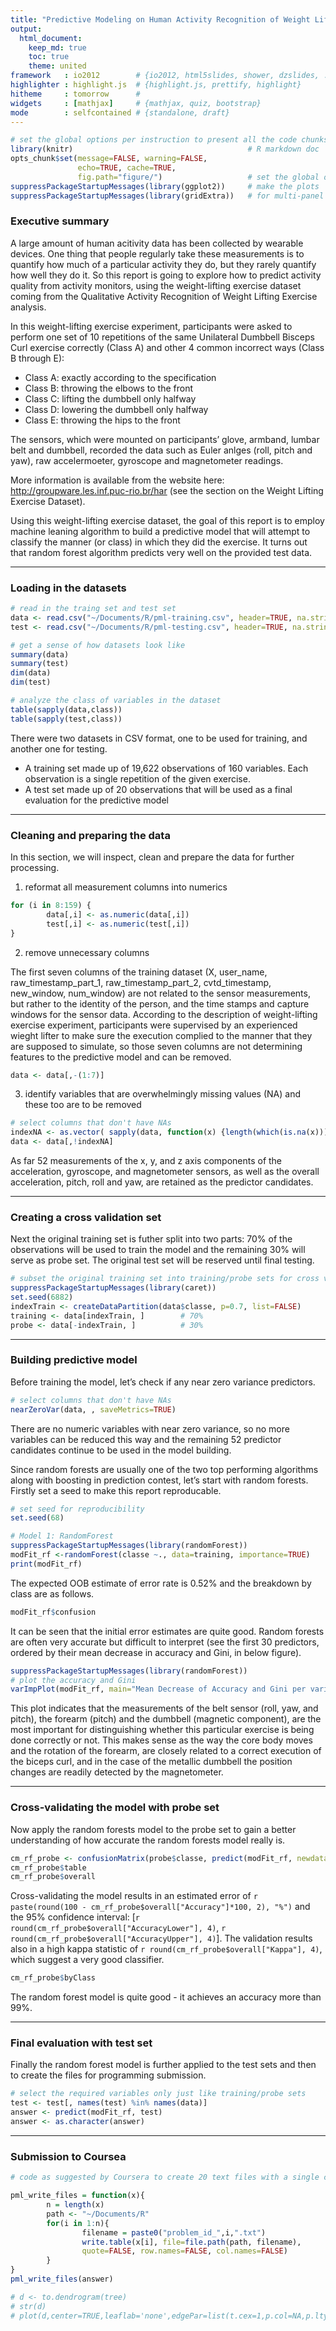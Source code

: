 ```yaml
---
title: "Predictive Modeling on Human Activity Recognition of Weight Lifting Exercise"
output: 
  html_document:
    keep_md: true
    toc: true
    theme: united
framework   : io2012        # {io2012, html5slides, shower, dzslides, ...}
highlighter : highlight.js  # {highlight.js, prettify, highlight}
hitheme     : tomorrow      # 
widgets     : [mathjax]     # {mathjax, quiz, bootstrap}
mode        : selfcontained # {standalone, draft}
---
```

        
```r
# set the global options per instruction to present all the code chunks
library(knitr)                                       # R markdown doc
opts_chunk$set(message=FALSE, warning=FALSE,
               echo=TRUE, cache=TRUE,
               fig.path="figure/")                   # set the global options
suppressPackageStartupMessages(library(ggplot2))     # make the plots
suppressPackageStartupMessages(library(gridExtra))   # for multi-panel plots
```


### Executive summary
A large amount of human acitivity data has been collected by wearable devices.  One thing that people regularly take these measurements is to quantify how much of a particular activity they do, but they rarely quantify how well they do it.  So this report is going to explore how to predict activity quality from activity monitors, using the weight-lifting exercise dataset coming from the Qualitative Activity Recognition of Weight Lifting Exercise analysis.

In this weight-lifting exercise experiment, participants were asked to perform one set of 10 repetitions of the same Unilateral Dumbbell Bisceps Curl exercise correctly (Class A) and other 4 common incorrect ways (Class B through E):

* Class A: exactly according to the specification
* Class B: throwing the elbows to the front
* Class C: lifting the dumbbell only halfway
* Class D: lowering the dumbbell only halfway
* Class E: throwing the hips to the front

The sensors, which were mounted on participants' glove, armband, lumbar belt and dumbbell, recorded the data such as Euler anlges (roll, pitch and yaw), raw accelermoeter, gyroscope and magnetometer readings.

More information is available from the website here: <http://groupware.les.inf.puc-rio.br/har> (see the section on the Weight Lifting Exercise Dataset).

Using this weight-lifting exercise dataset, the goal of this report is to employ machine leaning algorithm to build a predictive model that will attempt to classify the manner (or class) in which they did the exercise.  It turns out that random forest algorithm predicts very well on the provided test data.

---

### Loading in the datasets

```r
# read in the traing set and test set
data <- read.csv("~/Documents/R/pml-training.csv", header=TRUE, na.strings=c("NA","#DIV/0!",""))
test <- read.csv("~/Documents/R/pml-testing.csv", header=TRUE, na.strings=c("NA","#DIV/0!",""))

# get a sense of how datasets look like
summary(data)
summary(test)
dim(data)
dim(test)

# analyze the class of variables in the dataset
table(sapply(data,class))
table(sapply(test,class))
```

There were two datasets in CSV format, one to be used for training, and another one for testing.

* A training set made up of 19,622 observations of 160 variables. Each observation is a single repetition of the given exercise.
* A test set made up of 20 observations that will be used as a final evaluation for the predictive model

---

### Cleaning and preparing the data

In this section, we will inspect, clean and prepare the data for further processing.

1. reformat all measurement columns into numerics

```r
for (i in 8:159) {
        data[,i] <- as.numeric(data[,i])
        test[,i] <- as.numeric(test[,i])
}
```

2. remove unnecessary columns

The first seven columns of the training dataset (X, user_name, raw_timestamp_part_1, raw_timestamp_part_2, cvtd_timestamp, new_window, num_window) are not related to the sensor measurements, but rather to the identity of the person, and the time stamps and capture windows for the sensor data.  According to the description of weight-lifting exercise experiment, participants were supervised by an experienced wieght lifter to make sure the execution complied to the manner that they are supposed to simulate, so those seven columns are not determining features to the predictive model and can be removed.

```r
data <- data[,-(1:7)]
```

3. identify variables that are overwhelmingly missing values (NA) and these too are to be removed

```r
# select columns that don't have NAs
indexNA <- as.vector( sapply(data, function(x) {length(which(is.na(x)))!=0}))
data <- data[,!indexNA]
```

As far 52 measurements of the x, y, and z axis components of the acceleration, gyroscope, and magnetometer sensors, as well as the overall acceleration, pitch, roll and yaw, are retained as the predictor candidates.

---

### Creating a cross validation set

Next the original training set is futher split into two parts: 70% of the observations will be used to train the model and the remaining 30% will serve as probe set. The original test set will be reserved until final testing.

```r
# subset the original training set into training/probe sets for cross validation
suppressPackageStartupMessages(library(caret))
set.seed(6882)
indexTrain <- createDataPartition(data$classe, p=0.7, list=FALSE)
training <- data[indexTrain, ]        # 70%
probe <- data[-indexTrain, ]          # 30%
```

---

### Building predictive model

Before training the model, let's check if any near zero variance predictors.

```r
# select columns that don't have NAs
nearZeroVar(data, , saveMetrics=TRUE)
```

There are no numeric variables with near zero variance, so no more variables can be reduced this way and the remaining 52 predictor candidates continue to be used in the model building.

Since random forests are usually one of the two top performing algorithms along with boosting in prediction contest, let's start with random forests. Firstly set a seed to make this report reproducable.

```r
# set seed for reproducibility
set.seed(68)

# Model 1: RandomForest
suppressPackageStartupMessages(library(randomForest))
modFit_rf <-randomForest(classe ~., data=training, importance=TRUE)
print(modFit_rf)
```

The expected OOB estimate of error rate is 0.52% and the breakdown by class are as follows.

```r
modFit_rf$confusion
```

It can be seen that the initial error estimates are quite good. Random forests are often very accurate but difficult to interpret (see the first 30 predictors, ordered by their mean decrease in accuracy and Gini, in below figure).

```r
suppressPackageStartupMessages(library(randomForest))
# plot the accuracy and Gini
varImpPlot(modFit_rf, main="Mean Decrease of Accuracy and Gini per variable")
```

This plot indicates that the measurements of the belt sensor (roll, yaw, and pitch), the forearm (pitch) and the dumbbell (magnetic component), are the most important for distinguishing whether this particular exercise is being done correctly or not. This makes sense as the way the core body moves and the rotation of the forearm, are closely related to a correct execution of the biceps curl, and in the case of the metallic dumbbell the position changes are readily detected by the magnetometer.

---

### Cross-validating the model with probe set

Now apply the random forests model to the probe set to gain a better understanding of how accurate the random forests model really is.

```r
cm_rf_probe <- confusionMatrix(probe$classe, predict(modFit_rf, newdata=probe))
cm_rf_probe$table
cm_rf_probe$overall
```

Cross-validating the model results in an estimated error of `r paste(round(100 - cm_rf_probe$overall["Accuracy"]*100, 2), "%")` and the 95% confidence interval: [`r round(cm_rf_probe$overall["AccuracyLower"], 4)`, `r round(cm_rf_probe$overall["AccuracyUpper"], 4)`]. The validation results also in a high kappa statistic of `r round(cm_rf_probe$overall["Kappa"], 4)`, which suggest a very good classifier.

```r
cm_rf_probe$byClass
```

        
The random forest model is quite good - it achieves an accuracy more than 99%.

---

### Final evaluation with test set

Finally the random forest model is further applied to the test sets and then to create the files for programming submission.

```r
# select the required variables only just like training/probe sets
test <- test[, names(test) %in% names(data)]
answer <- predict(modFit_rf, test)
answer <- as.character(answer)
```

---

### Submission to Coursea

```r
# code as suggested by Coursera to create 20 text files with a single capital letter (A, B, C, D, or E).  Each text file corresponding to the prediction for the corresponding problem in the test data set.

pml_write_files = function(x){
        n = length(x)
        path <- "~/Documents/R"
        for(i in 1:n){
                filename = paste0("problem_id_",i,".txt")
                write.table(x[i], file=file.path(path, filename), 
                quote=FALSE, row.names=FALSE, col.names=FALSE)
        }
}
pml_write_files(answer)
```

```r
# d <- to.dendrogram(tree)
# str(d)
# plot(d,center=TRUE,leaflab='none',edgePar=list(t.cex=1,p.col=NA,p.lty=0))
```
